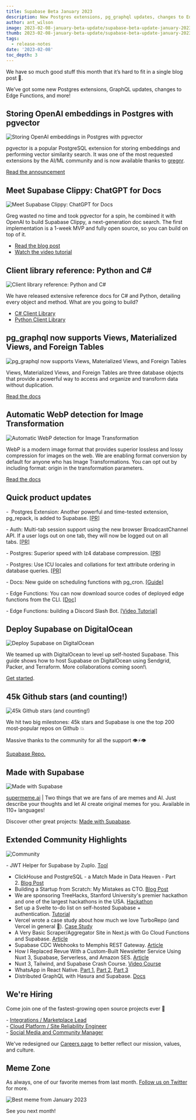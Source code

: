 ```yaml
---
title: Supabase Beta January 2023
description: New Postgres extensions, pg_graphql updates, changes to Edge Functions, and more!
author: ant_wilson
image: 2023-02-08-january-beta-update/supabase-beta-update-january-2023.jpg
thumb: 2023-02-08-january-beta-update/supabase-beta-update-january-2023.jpg
tags:
  - release-notes
date: '2023-02-08'
toc_depth: 3
---
```


We have so much good stuff this month that it’s hard to fit in a single blog post 🚢.

We’ve got some new Postgres extensions, GraphQL updates, changes to Edge Functions, and more!

## Storing OpenAI embeddings in Postgres with pgvector

![Storing OpenAI embeddings in Postgres with pgvector](images/blog/2023-02-08-january-beta-update/pgvector.png)

pgvector is a popular PostgreSQL extension for storing embeddings and performing vector similarity search. It was one of the most requested extensions by the AI/ML community and is now available thanks to [gregnr](https://github.com/gregnr).

[Read the announcement](https://supabase.com/blog/openai-embeddings-postgres-vector)

## Meet Supabase Clippy: ChatGPT for Docs

![Meet Supabase Clippy: ChatGPT for Docs](/images/blog/2023-02-08-january-beta-update/chatgpt-for-supabase-docs.png)

Greg wasted no time and took pgvector for a spin, he combined it with OpenAI to build Supabase Clippy, a next-generation doc search. The first implementation is a 1-week MVP and fully open source, so you can build on top of it.

- [Read the blog post](https://supabase.com/blog/chatgpt-supabase-docs)
- [Watch the video tutorial](https://www.youtube.com/watch?v=Yhtjd7yGGGA)

## Client library reference: Python and C#

![Client library reference: Python and C#](/images/blog/2023-02-08-january-beta-update/references.png)

We have released extensive reference docs for C# and Python, detailing every object and method. What are you going to build?

- [C# Client Library](https://supabase.com/docs/reference/csharp/)
- [Python Client Library](https://supabase.com/docs/reference/python/initializing)

## pg_graphql now supports Views, Materialized Views, and Foreign Tables

![pg_graphql now supports Views, Materialized Views, and Foreign Tables](/images/blog/2023-02-08-january-beta-update/pg-graphql.png)

Views, Materialized Views, and Foreign Tables are three database objects that provide a powerful way to access and organize and transform data without duplication.

[Read the docs](https://supabase.github.io/pg_graphql/views/)

## Automatic WebP detection for Image Transformation

![Automatic WebP detection for Image Transformation](/images/blog/2023-02-08-january-beta-update/image-transformation.png)

WebP is a modern image format that provides superior lossless and lossy compression for images on the web. We are enabling format conversion by default for anyone who has Image Transformations. You can opt out by including format: origin in the transformation parameters.

[Read the docs](https://supabase.com/docs/guides/storage/image-transformations#automatic-image-optimisation-webp)

## Quick product updates

-  Postgres Extension: Another powerful and time-tested extension, pg_repack, is added to Supabase. [[PR]](https://github.com/supabase/postgres/pull/492)

- Auth: Multi-tab session support using the new browser BroadcastChannel API. If a user logs out on one tab, they will now be logged out on all tabs. [[PR]](https://github.com/supabase/gotrue-js/pull/566)

- Postgres: Superior speed with lz4 database compression. [[PR]](https://github.com/supabase/postgres/pull/490)

- Postgres: Use ICU locales and collations for text attribute ordering in database queries. [[PR]](https://github.com/supabase/postgres/pull/491)

- Docs: New guide on scheduling functions with pg_cron. [[Guide]](https://supabase.com/docs/guides/functions/schedule-functions)

- Edge Functions: You can now download source codes of deployed edge functions from the CLI. [[Doc]](https://supabase.com/docs/reference/cli/supabase-functions-download)

- Edge Functions: building a Discord Slash Bot. [[Video Tutorial]](https://www.youtube.com/watch?v=J24Bvo_m7DM)

## Deploy Supabase on DigitalOcean

![Deploy Supabase on DigitalOcean](/images/blog/2023-02-08-january-beta-update/self-host-supabase-digital-ocean.png)

We teamed up with DigitalOcean to level up self-hosted Supabase. This guide shows how to host Supabase on DigitalOcean using Sendgrid, Packer, and Terraform. More collaborations coming soon!\

[Get started](https://docs.digitalocean.com/developer-center/hosting-supabase-on-digitalocean/).

## 45k Github stars (and counting!)

![45k Github stars (and counting!)](/images/blog/2023-02-08-january-beta-update/github-45k.png)

We hit two big milestones: 45k stars and Supabase is one the top 200 most-popular repos on Github 💥

Massive thanks to the community for all the support 👁️⚡️👁️

[Supabase Repo.](https://github.com/supabase/supabase)

## Made with Supabase

![Made with Supabase](/images/blog/2022-12-07-november-beta-update/madewithsupabase.jpg)

[supermeme.ai](https://www.supermeme.ai/) | Two things that we are fans of are memes and AI. Just describe your thoughts and let AI create original memes for you. Available in 110+ languages!

Discover other great projects: [Made with Supabase](https://www.madewithsupabase.com/).

## Extended Community Highlights

![Community](/images/blog/2022-june/community.jpg)

- JWT Helper for Supabase by Zuplo. [Tool](https://zuplo.com/blog/2023/01/05/supabase-jwt-auth-helper/) <br/>

- ClickHouse and PostgreSQL - a Match Made in Data Heaven - Part 2. [Blog Post](https://clickhouse.com/blog/migrating-data-between-clickhouse-postgres-part-2)
- Building a Startup from Scratch: My Mistakes as CTO. [Blog Post](https://egor-romanov.medium.com/building-a-startup-from-scratch-my-mistakes-as-cto-b20b463e0058)
- We are sponsoring TreeHacks, Stanford University's premier hackathon and one of the largest hackathons in the USA. [Hackathon](https://www.treehacks.com)
- Set up a Svelte to-do list on self-hosted Supabase + authentication. [Tutorial](https://blog.cpbprojects.me/set-up-a-svelte-todo-list-on-self-hosted-supabase-email-sign-up-google-facebook-auth-host-on-github-pages)
- Vercel wrote a case study about how much we love TurboRepo (and Vercel in general 🖤). [Case Study](https://vercel.com/customers/how-supabase-elevated-their-developer-experience-with-turborepo)
- A Very Basic Scraper/Aggregator Site in Next.js with Go Cloud Functions and Supabase. [Article](https://chriscoyier.net/2023/01/23/a-very-basic-scraper-aggregator-site-in-next-js-with-go-cloud-functions-and-supabase/)
- Supabase CDC Webhooks to Memphis REST Gateway. [Article](https://memphis.dev/blog/supabase-cdc-webhooks-to-memphis-rest-gateway/)
- How I Replaced Revue With a Custom-Built Newsletter Service Using Nuxt 3, Supabase, Serverless, and Amazon SES. [Article](https://mokkapps.de/blog/how-i-replaced-revue-with-a-custom-built-newsletter-service-using-nuxt-3-supabase-serverless-and-amazon-ses/)
- Nuxt 3, Tailwind, and Supabase Crash Course. [Video Course](https://www.youtube.com/watch?v=A-G6lPHctPs)
- WhatsApp in React Native. [Part 1](https://dev.to/jacksbridger/whatsapp-ui-in-react-native-part-1-4nbm), [Part 2](https://dev.to/nsmet/chat-backend-with-supabase-socketio-55nn), [Part 3](https://dev.to/jacksbridger/whatsapp-in-react-native-part-3-1gmf)
- Distributed GraphQL with Hasura and Supabase. [Docs](https://www.section.io/docs/tutorials/distributed-apis/distributed-hasura-supabase/)

## We're Hiring

Come join one of the fastest-growing open source projects ever 🤗

- [Integrations / Marketplace Lead](https://boards.greenhouse.io/supabase/jobs/4775849004) <br/>
- [Cloud Platform / Site Reliability Engineer](https://boards.greenhouse.io/supabase/jobs/4307459004) <br/>
- [Social Media and Community Manager](https://boards.greenhouse.io/supabase/jobs/4777008004)

We've redesigned our [Careers page](https://supabase.com/careers) to better reflect our mission, values, and culture.

## Meme Zone

As always, one of our favorite memes from last month. [Follow us on Twitter](https://twitter.com/supabase) for more.

![Best meme from January 2023](/images/blog/2023-02-08-january-beta-update/beta-update-january-meme.jpeg)

See you next month!
